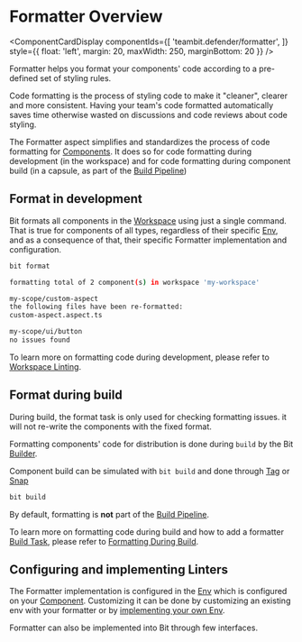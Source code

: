 
# Formatter Overview

<ComponentCardDisplay componentIds={[
  'teambit.defender/formatter',
]} style={{ float: 'left', margin: 20, maxWidth: 250, marginBottom: 20 }} />

Formatter helps you format your components' code according to a pre-defined set of styling rules.

Code formatting is the process of styling code to make it "cleaner", clearer and more consistent. Having your team's code formatted automatically saves time otherwise wasted on discussions and code reviews about code styling.

The Formatter aspect simplifies and standardizes the process of code formatting for [Components](/components/overview). It does so for code formatting during development (in the workspace) and for code formatting during component build (in a capsule, as part of the [Build Pipeline](/builder/build-pipelines))

## Format in development

Bit formats all components in the [Workspace](/workspace/overview) using just a single command. That is true for components of all types, regardless of their specific [Env](/envs/overview), and as a consequence of that, their specific Formatter implementation <!--TODO [Formatter implementation](#)  -->and configuration.

```bash
bit format

formatting total of 2 component(s) in workspace 'my-workspace'

my-scope/custom-aspect
the following files have been re-formatted:
custom-aspect.aspect.ts

my-scope/ui/button
no issues found
```

To learn more on formatting code during development, please refer to [Workspace Linting](/linter/workspace-linting).

## Format during build

During build, the format task is only used for checking formatting issues. it will not re-write the components with the fixed format.

Formatting components' code for distribution is done during `build` by the Bit [Builder](/builder/overview).

Component build can be simulated with `bit build` and done through [Tag](/components/tags) or [Snap](/components/snaps)

```bash
bit build
```

By default, formatting is **not** part of the [Build Pipeline](/builder/build-pipelines).

To learn more on formatting code during build and how to add a formatter [Build Task](/builder/overview#build-task), please refer to [Formatting During Build](/formatter/overview#format-during-build).

## Configuring and implementing Linters

The Formatter implementation <!-- TODO [Formatter implementation](/) --> is configured in the [Env](/envs/overview) which is configured on your [Component](/components/overview). Customizing it can be done by customizing an existing env with your formatter <!--TODO [customizing an existing env with your formatter]() --> or by [implementing your own Env](/envs/customizing-env).

Formatter can also be implemented into Bit through few interfaces. <!--TODO For more information on implementing your own linter please refer to [Implement a Formatter](/). -->
